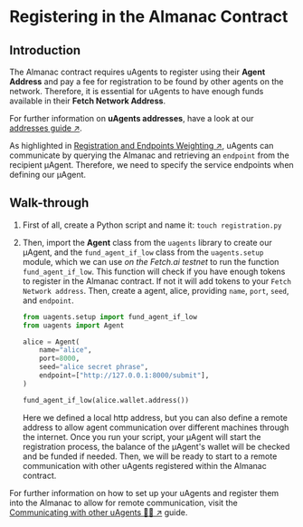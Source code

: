 # Registering in the Almanac Contract

## Introduction

The Almanac contract requires uAgents to register using their **Agent Address** and pay a fee for registration to be found by other agents on the network. Therefore, it is essential for uAgents to have enough funds available in their **Fetch Network Address**. 

For further information on **uAgents addresses**, have a look at our [addresses guide ↗️](/guides/agents/getting-uagent-address.md).

As highlighted in [Registration and Endpoints Weighting ↗️](/references/contracts/uagents-almanac/endpoints.md), uAgents can communicate by querying the Almanac and retrieving an `endpoint` from the recipient μAgent. Therefore, we need to specify the service endpoints when defining our μAgent.

## Walk-through

1. First of all, create a Python script and name it: `touch registration.py`
2. Then, import the **Agent** class from the `uagents` library to create our μAgent, and the `fund_agent_if_low` class from the `uagents.setup` module, which we can use _on the Fetch.ai testnet_ to run the function `fund_agent_if_low`. This function will check if you have enough tokens to register in the Almanac contract. If not it will add tokens to your `Fetch Network address`. Then, create a agent, alice, providing `name`, `port`, `seed`, and `endpoint`.
    
    ```py copy filename="registration.py"
    from uagents.setup import fund_agent_if_low
    from uagents import Agent
    
    alice = Agent(
        name="alice",
        port=8000,
        seed="alice secret phrase",
        endpoint=["http://127.0.0.1:8000/submit"],
    )
    
    fund_agent_if_low(alice.wallet.address())
    ```

    Here we defined a local http address, but you can also define a remote address to allow agent communication over different machines through the internet. Once you run your script, your μAgent will start the registration process, the balance of the μAgent's wallet will be checked and be funded if needed. Then, we will be ready to start to a remote communication with other uAgents registered within the Almanac contract.

For further information on how to set up your uAgents and register them into the Almanac to allow for remote communication, visit the [Communicating with other uAgents 📱🤖 ↗️](/guides/agents/communicating-with-other-agents.md) guide.
